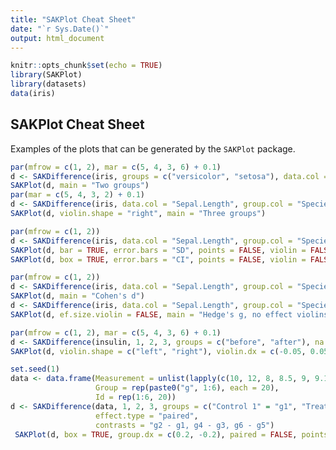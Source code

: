 ```yaml
---
title: "SAKPlot Cheat Sheet"
date: "`r Sys.Date()`"
output: html_document
---
```


```r
knitr::opts_chunk$set(echo = TRUE)
library(SAKPlot)
library(datasets)
data(iris)
```

## SAKPlot Cheat Sheet

Examples of the plots that can be generated by the `SAKPlot` package.

```r
par(mfrow = c(1, 2), mar = c(5, 4, 3, 6) + 0.1)
d <- SAKDifference(iris, groups = c("versicolor", "setosa"), data.col = "Sepal.Length", group.col = "Species")
SAKPlot(d, main = "Two groups")
par(mar = c(5, 4, 3, 2) + 0.1)
d <- SAKDifference(iris, data.col = "Sepal.Length", group.col = "Species")
SAKPlot(d, violin.shape = "right", main = "Three groups")
```

```r
par(mfrow = c(1, 2))
d <- SAKDifference(iris, data.col = "Sepal.Length", group.col = "Species")
SAKPlot(d, bar = TRUE, error.bars = "SD", points = FALSE, violin = FALSE, main = "Bar chart with std. deviation")
SAKPlot(d, box = TRUE, error.bars = "CI", points = FALSE, violin = FALSE, main = "Box plot with 95% CI")
```

```r
par(mfrow = c(1, 2))
d <- SAKDifference(iris, data.col = "Sepal.Length", group.col = "Species", effect.type = "cohens")
SAKPlot(d, main = "Cohen's d")
d <- SAKDifference(iris, data.col = "Sepal.Length", group.col = "Species", effect.type = "hedges")
SAKPlot(d, ef.size.violin = FALSE, main = "Hedge's g, no effect violins")
```

```r
par(mfrow = c(1, 2), mar = c(5, 4, 3, 6) + 0.1)
d <- SAKDifference(insulin, 1, 2, 3, groups = c("before", "after"), na.rm = TRUE)
SAKPlot(d, violin.shape = c("left", "right"), violin.dx = c(-0.05, 0.05), violin.width = 0.3, main = "Customised plot")

set.seed(1)
data <- data.frame(Measurement = unlist(lapply(c(10, 12, 8, 8.5, 9, 9.1), function(m) rnorm(20, m))),
                   Group = rep(paste0("g", 1:6), each = 20),
                   Id = rep(1:6, 20))
d <- SAKDifference(data, 1, 2, 3, groups = c("Control 1" = "g1", "Treatment 1" = "g2", "Control 2" = "g3", "Treatment 2" = "g4", "Control 3" = "g5", "Treatment 3" = "g6"), 
                   effect.type = "paired", 
                   contrasts = "g2 - g1, g4 - g3, g6 - g5")
 SAKPlot(d, box = TRUE, group.dx = c(0.2, -0.2), paired = FALSE, points = "j", box.pars = list(boxwex = 0.4), ef.size.violin = FALSE, main = "Group offsets")
```
